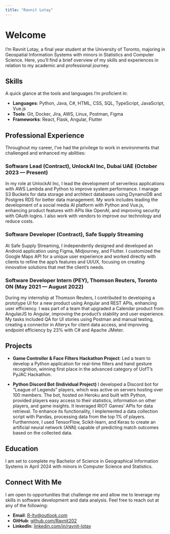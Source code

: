 ```yaml
---
title: "Ravnit Lotay"
---
```


# Welcome

I'm Ravnit Lotay, a final year student at the University of Toronto, majoring in Geospatial Information Systems with minors in Statistics and Computer Science. Here, you'll find a brief overview of my skills and experiences in relation to my academic and professional journey.

## Skills

A quick glance at the tools and languages I'm proficient in:

-   **Languages**: Python, Java, C#, HTML, CSS, SQL, TypeScript, JavaScript, Vue.js
-   **Tools**: Git, Docker, Jira, AWS, Linux, Postman, Figma
-   **Frameworks**: React, Flask, Angular, Flutter

## Professional Experience

Throughout my career, I've had the privilege to work in environments that challenged and enhanced my abilities:

### Software Lead (Contract), UnlockAI Inc, Dubai UAE (October 2023 — Present)

In my role at UnlockAI Inc, I lead the development of serverless applications with AWS Lambda and Python to improve system performance. I manage S3 Buckets for data storage and architect databases using DynamoDB and Postgres RDS for better data management. My work includes leading the development of a social media AI platform with Python and Vue.js, enhancing product features with APIs like OpenAI, and improving security with OAuth logins. I also work with vendors to improve our technology and reduce costs.

### Software Developer (Contract), Safe Supply Streaming

At Safe Supply Streaming, I independently designed and developed an Android application using Figma, Midjourney, and Flutter. I customized the Google Maps API for a unique user experience and worked directly with clients to refine the app's features and UI/UX, focusing on creating innovative solutions that met the client's needs.

### Software Developer Intern (PEY), Thomson Reuters, Toronto ON (May 2021 — August 2022)

During my internship at Thomson Reuters, I contributed to developing a prototype UI for a new product using Angular and REST APIs, enhancing user efficiency. I was part of a team that upgraded a Calendar product from AngularJS to Angular, improving the product's stability and user experience. My tasks included QA for UI stories using Postman and manual testing, creating a connector in Alteryx for client data access, and improving endpoint efficiency by 23% with C# and Apache JMeter.

## Projects

-   **Game Controller & Face Filters Hackathon Project**: Led a team to develop a Python application for real-time filters and hand gesture recognition, winning first place in the advanced category of UofT’s PyJAC Hackathon.

-   **Python Discord Bot (Individual Project)** I developed a Discord bot for "League of Legends" players, which was active on servers hosting over 100 members. The bot, hosted on Heroku and built with Python, provided players easy access to their statistics, information on other players, and game insights. It leveraged RIOT Games' APIs for data retrieval. To enhance its functionality, I implemented a data collection script with Pandas, processing data from the top 1% of players. Furthermore, I used TensorFlow, Scikit-learn, and Keras to create an artificial neural network (ANN) capable of predicting match outcomes based on the collected data.

## Education

I am set to complete my Bachelor of Science in Geographical Information Systems in April 2024 with minors in Computer Science and Statistics.

## Connect With Me

I am open to opportunities that challenge me and allow me to leverage my skills in software development and data analysis. Feel free to reach out at any of the following:

-   **Email**: [R-lty\@outlook.com](mailto:R-lty@outlook.com)
-   **GitHub**: [github.com/Ravnit202](https://github.com/Ravnit202)
-   **LinkedIn**: [linkedin.com/in/ravnit-lotay](https://linkedin.com/in/ravnit-lotay)
